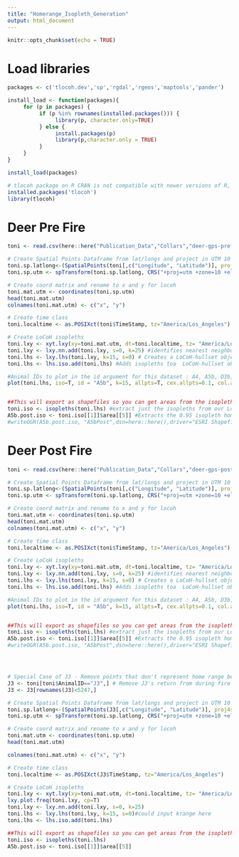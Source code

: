 ```yaml
---
title: "Homerange_Isopleth_Generation"
output: html_document
---
```


```r
knitr::opts_chunk$set(echo = TRUE)
```
# Load libraries
```r
packages <- c('tlocoh.dev','sp','rgdal','rgeos','maptools','pander')

install_load <- function(packages){
     for (p in packages) {
          if (p %in% rownames(installed.packages())) {
               library(p, character.only=TRUE)
          } else {
               install.packages(p)
               library(p,character.only = TRUE)
          }
     }
}

install_load(packages)

# tlocoh package on R CRAN is not compatible with newer versions of R, but exists in compatible form on another repo
installed.packages('tlocoh')
library(tlocoh)
```

# Deer Pre Fire
```r
toni <- read.csv(here::here("Publication_Data","Collars","deer-gps-prefire.csv"))

# Create Spatial Points Dataframe from lat/longs and project in UTM 10
toni.sp.latlong<-(SpatialPoints(toni[,c("Longitude", "Latitude")], proj4string=CRS("+proj=longlat +ellps=WGS84")))
toni.sp.utm <- spTransform(toni.sp.latlong, CRS("+proj=utm +zone=10 +ellps=WGS84"))

# Create coord matrix and rename to x and y for locoh
toni.mat.utm <- coordinates(toni.sp.utm)
head(toni.mat.utm)
colnames(toni.mat.utm) <- c("x", "y")

# Create time class
toni.localtime <- as.POSIXct(toni$TimeStamp, tz="America/Los_Angeles")

# Create LoCoH isopleths
toni.lxy <- xyt.lxy(xy=toni.mat.utm, dt=toni.localtime, tz= "America/Los_Angeles", id=toni$AnimalID, proj4string=CRS("+proj=utm +zone=10 +ellps=WGS84"), dup.dt.check=FALSE) #create a LoCoH-xy object
toni.lxy <- lxy.nn.add(toni.lxy, s=0, k=25) #identifies nearest neighbors for a LoCoH-xy object
toni.lhs <- lxy.lhs(toni.lxy, k=15, s=0) # Creates a LoCoH-hullset object 
toni.lhs <- lhs.iso.add(toni.lhs) #Adds isopleths toa  LoCoH-hullset object

#Animal IDs to plot in the id argument for this dataset : A4, A5b, D3b, F2, H2, H3, H4, H5, I5, J1, J2, J3, J5, K1, K2, K4, P4, Q5
plot(toni.lhs, iso=T, id = "A5b", k=15, allpts=T, cex.allpts=0.1, col.allpts="gray30", ufipt=F, figs.per.page=1)


##This will export as shapefiles so you can get areas from the isopleth summaries (we'll be taking the 95%)
toni.iso <- isopleths(toni.lhs) #extract just the isopleths from our LoCoH-xy object
A5b.post.iso <- toni.iso[[1]]$area[[5]] #Extracts the 0.95 isopleth homerange area in m^2
#writeOGR(A5b.post.iso, "A5bPost",dsn=here::here(),driver="ESRI Shapefile") #uncomment to export homerange ESRI shapefile

```


# Deer Post Fire
```r
toni <- read.csv(here::here("Publication_Data","Collars","deer-gps-postfire.csv"))

# Create Spatial Points Dataframe from lat/longs and project in UTM 10
toni.sp.latlong<-(SpatialPoints(toni[,c("Longitude", "Latitude")], proj4string=CRS("+proj=longlat +ellps=WGS84")))
toni.sp.utm <- spTransform(toni.sp.latlong, CRS("+proj=utm +zone=10 +ellps=WGS84"))

# Create coord matrix and rename to x and y for locoh
toni.mat.utm <- coordinates(toni.sp.utm)
head(toni.mat.utm)
colnames(toni.mat.utm) <- c("x", "y")

# Create time class
toni.localtime <- as.POSIXct(toni$TimeStamp, tz="America/Los_Angeles")

# Create LoCoH isopleths
toni.lxy <- xyt.lxy(xy=toni.mat.utm, dt=toni.localtime, tz= "America/Los_Angeles", id=toni$AnimalID, proj4string=CRS("+proj=utm +zone=10 +ellps=WGS84"), dup.dt.check=FALSE) #create a LoCoH-xy object
toni.lxy <- lxy.nn.add(toni.lxy, s=0, k=25) #identifies nearest neighbors for a LoCoH-xy object
toni.lhs <- lxy.lhs(toni.lxy, k=15, s=0) # Creates a LoCoH-hullset object 
toni.lhs <- lhs.iso.add(toni.lhs) #Adds isopleths toa  LoCoH-hullset object

#Animal IDs to plot in the id argument for this dataset : A4, A5b, D3b, F2, H2, H3, H4, H5, I5, J1, J2, J5, K1, K2, K4, P4, Q5 - Note that this won't be the correct value for Doe J3, see below
plot(toni.lhs, iso=T, id = "A5b", k=15, allpts=T, cex.allpts=0.1, col.allpts="gray30", ufipt=F, figs.per.page=1)


##This will export as shapefiles so you can get areas from the isopleth summaries (we'll be taking the 95%)
toni.iso <- isopleths(toni.lhs) #extract just the isopleths from our LoCoH-xy object
A5b.post.iso <- toni.iso[[1]]$area[[5]] #Extracts the 0.95 isopleth homerange area in m^2
#writeOGR(A5b.post.iso, "A5bPost",dsn=here::here(),driver="ESRI Shapefile") #uncomment to export homerange ESRI shapefile




# Special Case of J3 - Remove points that don't represent home range because J3 fled the fire front
J3 <- toni[toni$AnimalID=="J3",] # Remove J3's return from during fire move over Cow Mountain
J3 <- J3[rownames(J3)<5247,]

# Create Spatial Points Dataframe from lat/longs and project in UTM 10
toni.sp.latlong<-(SpatialPoints(J3[,c("Longitude", "Latitude")], proj4string=CRS("+proj=longlat +ellps=WGS84")))
toni.sp.utm <- spTransform(toni.sp.latlong, CRS("+proj=utm +zone=10 +ellps=WGS84"))

# Create coord matrix and rename to x and y for locoh
toni.mat.utm <- coordinates(toni.sp.utm)
head(toni.mat.utm)

colnames(toni.mat.utm) <- c("x", "y")

# Create time class
toni.localtime <- as.POSIXct(J3$TimeStamp, tz="America/Los_Angeles")

# Create LoCoH isopleths
toni.lxy <- xyt.lxy(xy=toni.mat.utm, dt=toni.localtime, tz= "America/Los_Angeles", id=J3$AnimalID, proj4string=CRS("+proj=utm +zone=10 +ellps=WGS84"), dup.dt.check=FALSE)
lxy.plot.freq(toni.lxy, cp=T)
toni.lxy <- lxy.nn.add(toni.lxy, s=0, k=25)
toni.lhs <- lxy.lhs(toni.lxy, k=15, s=0)#could input krange here
toni.lhs <- lhs.iso.add(toni.lhs)

##This will export as shapefiles so you can get areas from the isopleth summaries (we'll be taking the 95%)
toni.iso <- isopleths(toni.lhs)
A5b.post.iso <- toni.iso[[1]]$area[[5]]
```

